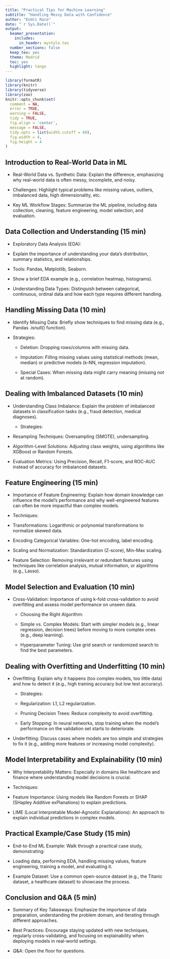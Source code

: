 ```yaml
---
title: "Practical Tips for Machine Learning"
subtitle: "Handling Messy Data with Confidence"
author: "Endri Raco"
date: "`r Sys.Date()`"
output:
  beamer_presentation:
    includes:
      in_header: mystyle.tex
  number_sections: false
  keep_tex: yes
  theme: Madrid
  toc: yes
  highlight: tango
---
```


```r
library(formatR)
library(knitr)
library(tidyverse)
library(zoo)
knitr::opts_chunk$set(
  comment = NA,
  error = TRUE,
  warning = FALSE,
  tidy = TRUE, 
  fig.align = 'center',
  message = FALSE,
  tidy.opts = list(width.cutoff = 60),
  fig.width = 4, 
  fig.height = 4
)
```


## Introduction to Real-World Data in ML

  - Real-World Data vs. Synthetic Data: Explain the difference, emphasizing why real-world data is often messy, incomplete, and noisy.

  - Challenges: Highlight typical problems like missing values, outliers, imbalanced data, high dimensionality, etc.

  - Key ML Workflow Stages: Summarize the ML pipeline, including data collection, cleaning, feature engineering, model selection, and evaluation.


## Data Collection and Understanding (15 min)

  - Exploratory Data Analysis (EDA):

  - Explain the importance of understanding your data’s distribution, summary statistics, and relationships.

  - Tools: Pandas, Matplotlib, Seaborn.

  - Show a brief EDA example (e.g., correlation heatmap, histograms).

  - Understanding Data Types: Distinguish between categorical, continuous, ordinal data and how each type requires different handling.

## Handling Missing Data (10 min)
  
  - Identify Missing Data: Briefly show techniques to find missing data (e.g., Pandas .isnull() function).

  - Strategies:

    - Deletion: Dropping rows/columns with missing data.

    - Imputation: Filling missing values using statistical methods (mean, median) or predictive models (k-NN, regression imputation).

    - Special Cases: When missing data might carry meaning (missing not at random).

## Dealing with Imbalanced Datasets (10 min)

  - Understanding Class Imbalance: Explain the problem of imbalanced datasets in classification tasks (e.g., fraud detection, medical diagnoses).

    - Strategies:

  - Resampling Techniques: Oversampling (SMOTE), undersampling.

  - Algorithm-Level Solutions: Adjusting class weights, using algorithms like XGBoost or Random Forests.

  - Evaluation Metrics: Using Precision, Recall, F1-score, and ROC-AUC instead of accuracy for imbalanced datasets.

## Feature Engineering (15 min)

  - Importance of Feature Engineering: Explain how domain knowledge can influence the model’s performance and why well-engineered features can often be more       impactful than complex models.

  - Techniques:

  - Transformations: Logarithmic or polynomial transformations to normalize skewed data.

  - Encoding Categorical Variables: One-hot encoding, label encoding.

  - Scaling and Normalization: Standardization (Z-score), Min-Max scaling.
  
  - Feature Selection: Removing irrelevant or redundant features using techniques like correlation analysis, mutual information, or algorithms (e.g., Lasso).

##  Model Selection and Evaluation (10 min)

  - Cross-Validation: Importance of using k-fold cross-validation to avoid overfitting and assess model performance on unseen data.

    - Choosing the Right Algorithm:

    - Simple vs. Complex Models: Start with simpler models (e.g., linear regression, decision trees) before moving to more complex ones (e.g., deep learning).

    - Hyperparameter Tuning: Use grid search or randomized search to find the best parameters.

## Dealing with Overfitting and Underfitting (10 min)
  
  - Overfitting: Explain why it happens (too complex models, too little data) and how to detect it (e.g., high training accuracy but low test accuracy).

    - Strategies:

    - Regularization: L1, L2 regularization.

    - Pruning Decision Trees: Reduce complexity to avoid overfitting.

    - Early Stopping: In neural networks, stop training when the model’s performance on the validation set starts to deteriorate.
  
   - Underfitting: Discuss cases where models are too simple and strategies to fix it (e.g., adding more features or increasing model complexity).

## Model Interpretability and Explainability (10 min)

  - Why Interpretability Matters: Especially in domains like healthcare and finance where understanding model decisions is crucial.

  - Techniques:

  - Feature Importance: Using models like Random Forests or SHAP (SHapley Additive exPlanations) to explain predictions.

  - LIME (Local Interpretable Model-Agnostic Explanations): An approach to explain individual predictions in complex models.

## Practical Example/Case Study (15 min)

  - End-to-End ML Example: Walk through a practical case study, demonstrating:

  - Loading data, performing EDA, handling missing values, feature engineering, training a model, and evaluating it.

  - Example Dataset: Use a common open-source dataset (e.g., the Titanic dataset, a healthcare dataset) to showcase the process.

## Conclusion and Q&A (5 min)

  - Summary of Key Takeaways: Emphasize the importance of data preparation, understanding the problem domain, and iterating through different approaches.

  - Best Practices: Encourage staying updated with new techniques, regularly cross-validating, and focusing on explainability when deploying models in 
    real-world settings.

  - $Q\&A$: Open the floor for questions.
